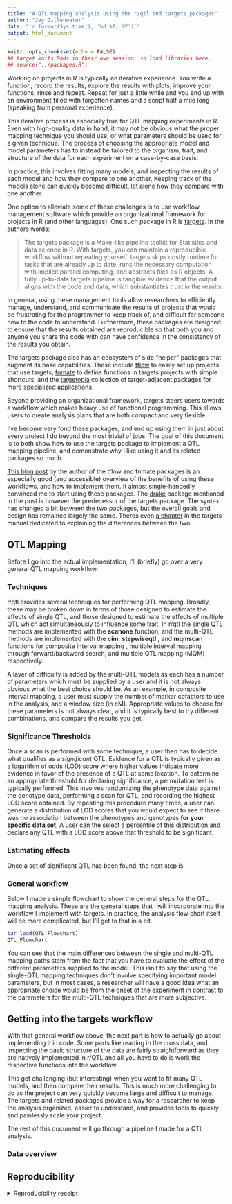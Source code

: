 ```yaml
---
title: "A QTL mapping analysis using the r/qtl and targets packages"
author: "Jay Gillenwater"
date: "`r format(Sys.time(), '%d %B, %Y')`"
output: html_document
---
```


```r
knitr::opts_chunk$set(echo = FALSE)
## target knits Rmds in their own session, so load libraries here.
## source("../packages.R")
```

Working on projects in R is typically an iterative experience. You write a function, record the results, explore the results with plots, improve your functions, rinse and repeat. Repeat for just a little while and you end up with an environment filled with forgotten names and a script half a mile long (speaking from personal experience). 

This iterative process is especially true for QTL mapping experiments in R. Even with high-quality data in hand, it may not be obvious what the proper mapping technique you should use, or what parameters should be used for a given technique. The process of choosing the appropriate model and model parameters has to instead be tailored to the organism, trait, and structure of the data for each experiment on a case-by-case basis.

In practice, this involves fitting many models, and inspecting the results of each model and how they compare to one another. Keeping track of the models alone can quickly become difficult, let alone how they compare with one another.

One option to alleviate some of these challenges is to use workflow management software which provide an organizational framework for projects in R (and other languages). One such package in R is [targets](https://github.com/ropensci/targets). In the authors words: 

> The targets package is a Make-like pipeline toolkit for Statistics and data science in R. With targets, you can maintain a reproducible workflow without repeating yourself. targets skips costly runtime for tasks that are already up to date, runs the necessary computation with implicit parallel computing, and abstracts files as R objects. A fully up-to-date targets pipeline is tangible evidence that the output aligns with the code and data, which substantiates trust in the results.

In general, using these management tools allow researchers to efficiently manage, understand, and communicate the results of projects that would be frustrating for the programmer to keep track of, and difficult for someone new to the code to understand. Furthermore, these packages are designed to ensure that the results obtained are reproducible so that both you and anyone you share the code with can have confidence in the consistency of the results you obtain. 

The targets package also has an ecosystem of side "helper" packages that augment its base capabilities. These include [tflow](https://github.com/MilesMcBain/tflow) to easily set up projects that use targets, [fnmate](https://github.com/MilesMcBain/fnmate) to define functions in targets projects with simple shortcuts, and the [targetopia](https://wlandau.github.io/targetopia/packages.html) collection of target-adjacent packages for more specialized applications. 

Beyond providing an organizational framework, targets steers users towards a workflow which makes heavy use of functional programming. This allows users to create analysis plans that are both compact and very flexible.

I've become very fond these packages, and end up using them in just about every project I do beyond the most trivial of jobs. The goal of this document is to both show how to use the targets package to implement a QTL mapping pipeline, and demonstrate why I like using it and its related packages so much. 

[This blog post](https://www.milesmcbain.com/posts/the-drake-post/) by the author of the tflow and fnmate packages is an especially good (and accessible) overview of the benefits of using these workflows, and how to implement them. It almost single-handedly convinced me to start using these packages. The [drake](https://github.com/ropensci/drake) package mentioned in the post is however the predecessor of the targets package. The syntax has changed a bit between the two packages, but the overall goals and design has remained largely the same. Theres even [a chapter](https://books.ropensci.org/targets/drake.html) in the targets manual dedicated to explaining the differences between the two.

## QTL Mapping

Before I go into the actual implementation, I'll (briefly) go over a very general QTL mapping workflow. 

### Techniques

r/qtl provides several techniques for performing QTL mapping. Broadly, these may be broken down in terms of those designed to estimate the effects of single QTL, and those designed to estimate the effects of multiple QTL which act simultaneously to influence some trait. In r/qtl the single QTL methods are implemented with the **scanone** function, and the multi-QTL methods are implemented with the **cim**, **stepwiseqtl** , and **mqmscan** functions for composite interval mapping , multiple interval mapping through forward/backward search, and multiple QTL mapping (MQM) respectively. 

A layer of difficulty is added by the multi-QTL models as each has a number of parameters which must be supplied by a user and it is not always obvious what the best choice should be. As an example, in composite interval mapping, a user must supply the number of marker cofactors to use in the analysis, and a window size (in cM). Appropriate values to choose for these parameters is not always clear, and it is typically best to try different combinations, and compare the results you get. 

### Significance Thresholds

Once a scan is performed with some technique, a user then has to decide what qualifies as a *significant* QTL. Evidence for a QTL is typically given as a logarithm of odds (LOD) score where higher values indicate more evidence in favor of the presence of a QTL at some location. To determine an appropriate threshold for declaring significance, a permutation test is typically performed. This involves randomizing the phenotype data against the genotype data, performing a scan for QTL, and recording the highest LOD score obtained. By repeating this procedure many times, a user can generate a distribution of LOD scores that you would expect to see if there was no association between the phenotypes and genotypes **for your specific data set**. A user can the select a percentile of this distribution and declare any QTL with a LOD score above that threshold to be significant. 

### Estimating effects

Once a set of significant QTL has been found, the next step is 


### General workflow

Below I made a simple flowchart to show the general steps for the QTL mapping analysis. These are the general steps that I will incorporate into the workflow I implement with targets. In practice, the analysis flow chart itself will be more complicated, but I'll get to that in a bit.   


```r
tar_load(QTL_Flowchart) 
QTL_Flowchart
```

You can see that the main differences between the single and multi-QTL mapping paths stem from the fact that you have to evaluate the effect of the different parameters supplied to the model. This isn't to say that using the single-QTL mapping techniques don't involve specifying important model parameters, but in most cases, a researcher will have a good idea what an appropriate choice would be from the onset of the experiment in contrast to the parameters for the multi-QTL techniques that are more subjective. 

## Getting into the targets workflow

With that general workflow above, the next part is how to actually go about implementing it in code. Some parts like reading in the cross data, and inspecting the basic structure of the data are fairly straightforward as they are natively implemented in r/QTL and all you have to do is work the respective functions into the workflow. 

This get challenging (but interesting) when you want to fit many QTL models, and then compare their results. This is much more challenging to do as the project can very quickly become large and difficult to manage. The targets and related packages provide a way for a researcher to keep the analysis organized, easier to understand, and provides tools to quickly and painlessly scale your project. 

The rest of this document will go through a pipeline I made for a QTL analysis. 

### Data overview

## Reproducibility

<details><summary>Reproducibility receipt</summary>

```r
## datetime
Sys.time()

## repository
if(requireNamespace('git2r', quietly = TRUE)) {
  git2r::repository()
} else {
  c(
    system2("git", args = c("log", "--name-status", "-1"), stdout = TRUE),
    system2("git", args = c("remote", "-v"), stdout = TRUE)
  )
}

## session info
sessionInfo()
```

</details>
